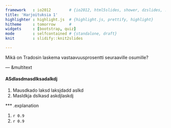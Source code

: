 ```yaml
---
framework   : io2012        # {io2012, html5slides, shower, dzslides, ...}
title: 'Harjoituksia 1'
highlighter : highlight.js  # {highlight.js, prettify, highlight}
hitheme     : tomorrow      # 
widgets     : [bootstrap, quiz]
mode        : selfcontained # {standalone, draft}
knit        : slidify::knit2slides

--- 
```


Mikä on Tradosin laskema vastaavuusprosentti seuraaville osumille?

--- &multitext

#### ASdlasdmasdlksadalkdj

1. Mausdkado laksd laksjdadd aslkd 
2. Masldkja dslkasd askdjlaskdj


*** .explanation

1. <span class='answer'>`r 0.9`</span>
2. <span class='answer'>`r 0.9`</span>

